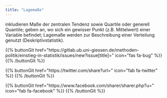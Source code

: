 ```yaml
---
title: "Lagemaße"
---
```


inkludieren Maße der zentralen Tendenz sowie Quartile oder generell Quantile; geben an, wo sich ein gewisser Punkt (z.B. Mittelwert) einer Variable befindet; Lagemaße werden zur Beschreibung einer Verteilung genutzt (Deskriptivstatistik).

{{% buttonGit href=\"https\:\/\/gitlab.ub.uni-giessen.de\/methoden-politik\/einstieg-in-statistik\/issues\/new?issue[title]=\" icon=\"fas fa-bug\" %}} {{% /buttonGit %}} 

{{% buttonGit href=\"https\:\/\/twitter.com\/share?url=\" icon=\"fab fa-twitter\" %}} {{% /buttonGit %}}

{{% buttonGit href=\"https\:\/\/www.facebook.com\/sharer\/sharer.php?u=\" icon=\"fab fa-facebook\" %}} {{% /buttonGit %}}
